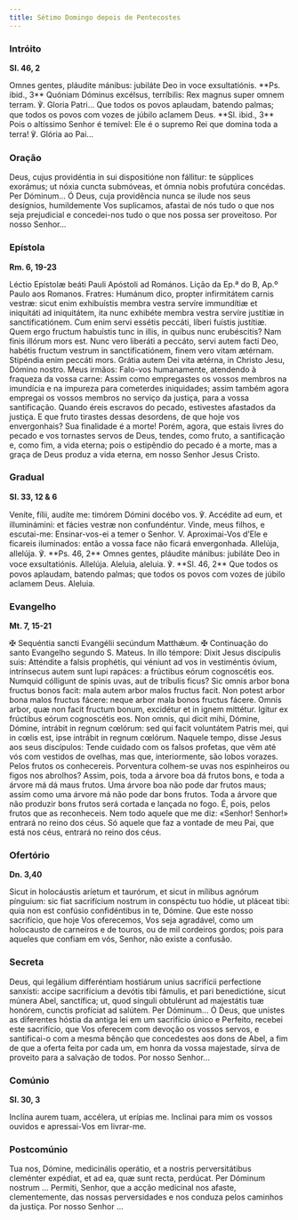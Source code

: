 ```yaml
---
title: Sétimo Domingo depois de Pentecostes
---
```


### Intróito

**Sl. 46, 2**

<div class="side-by-side not-content">
  <span>
    Omnes gentes, pláudite mánibus: jubiláte Deo in voce exsultatiónis. **Ps. ibid., 3** Quóniam
    Dóminus excélsus, terríbilis: Rex magnus super omnem terram. ℣. Gloria Patri...
  </span>
  <span>
    Que todos os povos aplaudam, batendo palmas; que todos os povos com vozes de júbilo aclamem
    Deus. **Sl. ibid., 3** Pois o altíssimo Senhor é temível: Ele é o supremo Rei que domina toda a
    terra! ℣. Glória ao Pai...
  </span>
</div>

### Oração

<div class="side-by-side not-content">
  <span>
    Deus, cujus providéntia in sui dispositióne non fállitur: te súpplices exorámus; ut nóxia cuncta
    submóveas, et ómnia nobis profutúra concédas. Per Dóminum...
  </span>
  <span>
    Ó Deus, cuja providência nunca se ilude nos seus desígnios, humildemente Vos suplicamos, afastai
    de nós tudo o que nos seja prejudicial e concedei-nos tudo o que nos possa ser proveitoso. Por
    nosso Senhor...
  </span>
</div>

### Epístola

**Rm. 6, 19-23**

<div class="side-by-side not-content">
  <span>Léctio Epístolæ beáti Pauli Apóstoli ad Romános.</span>
  <span>Lição da Ep.ª do B, Ap.º Paulo aos Romanos.</span>
  <span>
    Fratres: Humánum dico, propter infirmitátem carnis vestræ: sicut enim exhibuístis membra vestra
    servíre immundítiæ et iniquitáti ad iniquitátem, ita nunc exhibéte membra vestra servíre
    justítiæ in sanctificatiónem. Cum enim servi essétis peccáti, líberi fuístis justítiæ. Quem ergo
    fructum habuístis tunc in illis, in quibus nunc erubéscitis? Nam finis illórum mors est. Nunc
    vero liberáti a peccáto, servi autem facti Deo, habétis fructum vestrum in sanctificatiónem,
    finem vero vitam ætérnam. Stipéndia enim peccáti mors. Grátia autem Dei vita ætérna, in Christo
    Jesu, Dómino nostro.
  </span>
  <span>
    Meus irmãos: Falo-vos humanamente, atendendo à fraqueza da vossa carne: Assim como empregastes
    os vossos membros na imundícia e na impureza para cometerdes iniquidades; assim também agora
    empregai os vossos membros no serviço da justiça, para a vossa santificação. Quando éreis
    escravos do pecado, estivestes afastados da justiça. E que fruto tirastes dessas desordens, de
    que hoje vos envergonhais? Sua finalidade é a morte! Porém, agora, que estais livres do pecado e
    vos tornastes servos de Deus, tendes, como fruto, a santificação e, como fim, a vida eterna;
    pois o estipêndio do pecado é a morte, mas a graça de Deus produz a vida eterna, em nosso Senhor
    Jesus Cristo.
  </span>
</div>

### Gradual

**Sl. 33, 12 & 6**

<div class="side-by-side not-content">
  <span>
    Veníte, fílii, audíte me: timórem Dómini docébo vos. ℣. Accédite ad eum, et illuminámini: et
    fácies vestræ non confundéntur.
  </span>
  <span>
    Vinde, meus filhos, e escutai-me: Ensinar-vos-ei a temer o Senhor. V. Aproximai-Vos d’Ele e
    ficareis iluminados: então a vossa face não ficará envergonhada.
  </span>
  <span>
    Allelúja, allelúja. ℣. **Ps. 46, 2** Omnes gentes, pláudite mánibus: jubiláte Deo in voce
    exsultatiónis. Allelúja.
  </span>
  <span>
    Aleluia, aleluia. ℣. **Sl. 46, 2** Que todos os povos aplaudam, batendo palmas; que todos os
    povos com vozes de júbilo aclamem Deus. Aleluia.
  </span>
</div>

### Evangelho

**Mt. 7, 15-21**

<div class="side-by-side not-content">
  <span>
    <span class="text-red-500">✠</span> Sequéntia sancti Evangélii secúndum Matthǽum.
  </span>
  <span>
    <span class="text-red-500">✠</span> Continuação do santo Evangelho segundo S. Mateus.
  </span>
  <span>
    In illo témpore: Dixit Jesus discípulis suis: Atténdite a falsis prophétis, qui véniunt ad vos
    in vestiméntis óvium, intrínsecus autem sunt lupi rapáces: a frúctibus eórum cognoscétis eos.
    Numquid cólligunt de spinis uvas, aut de tríbulis ficus? Sic omnis arbor bona fructus bonos
    facit: mala autem arbor malos fructus facit. Non potest arbor bona malos fructus fácere: neque
    arbor mala bonos fructus fácere. Omnis arbor, quæ non facit fructum bonum, excidétur et in ignem
    mittétur. Igitur ex frúctibus eórum cognoscétis eos. Non omnis, qui dicit mihi, Dómine, Dómine,
    intrábit in regnum cœlórum: sed qui facit voluntátem Patris mei, qui in cœlis est, ipse intrábit
    in regnum cœlórum.
  </span>
  <span>
    Naquele tempo, disse Jesus aos seus discípulos: Tende cuidado com os falsos profetas, que vêm
    até vós com vestidos de ovelhas, mas que, interiormente, são lobos vorazes. Pelos frutos os
    conhecereis. Porventura colhem-se uvas nos espinheiros ou figos nos abrolhos? Assim, pois, toda
    a árvore boa dá frutos bons, e toda a árvore má dá maus frutos. Uma árvore boa não pode dar
    frutos maus; assim como uma árvore má não pode dar bons frutos. Toda a árvore que não produzir
    bons frutos será cortada e lançada no fogo. É, pois, pelos frutos que as reconheceis. Nem todo
    aquele que me diz: «Senhor! Senhor!» entrará no reino dos céus. Só aquele que faz a vontade de
    meu Pai, que está nos céus, entrará no reino dos céus.
  </span>
</div>

### Ofertório

**Dn. 3,40**

<div class="side-by-side not-content">
  <span>
    Sicut in holocáustis aríetum et taurórum, et sicut in mílibus agnórum pínguium: sic fiat
    sacrifícium nostrum in conspéctu tuo hódie, ut pláceat tibi: quia non est confúsio confidéntibus
    in te, Dómine.
  </span>
  <span>
    Que este nosso sacrifício, que hoje Vos oferecemos, Vos seja agradável, como um holocausto de
    carneiros e de touros, ou de mil cordeiros gordos; pois para aqueles que confiam em vós, Senhor,
    não existe a confusão.
  </span>
</div>

### Secreta

<div class="side-by-side not-content">
  <span>
    Deus, qui legálium differéntiam hostiárum unius sacrifícii perfectione sanxísti: accipe
    sacrifícium a devótis tibi fámulis, et pari benedictióne, sicut múnera Abel, sanctífica; ut,
    quod sínguli obtulérunt ad majestátis tuæ honórem, cunctis profíciat ad salútem. Per Dóminum...
  </span>
  <span>
    Ó Deus, que unistes as diferentes hóstia da antiga lei em um sacrifício único e Perfeito,
    recebei este sacrifício, que Vos oferecem com devoção os vossos servos, e santificai-o com a
    mesma bênção que concedestes aos dons de Abel, a fim de que a oferta feita por cada um, em honra
    da vossa majestade, sirva de proveito para a salvação de todos. Por nosso Senhor...
  </span>
</div>

### Comúnio

**Sl. 30, 3**

<div class="side-by-side not-content">
  <span>Inclína aurem tuam, accélera, ut erípias me.</span>
  <span>Inclinai para mim os vossos ouvidos e apressai-Vos em livrar-me.</span>
</div>

### Postcomúnio

<div class="side-by-side not-content">
  <span>
    Tua nos, Dómine, medicinális operátio, et a nostris perversitátibus cleménter expédiat, et ad
    ea, quæ sunt recta, perdúcat. Per Dóminum nostrum ...
  </span>
  <span>
    Permiti, Senhor, que a acção medicinal nos afaste, clementemente, das nossas perversidades e nos
    conduza pelos caminhos da justiça. Por nosso Senhor ...
  </span>
</div>
